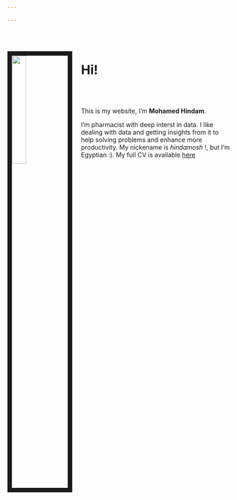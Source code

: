 ```yaml
---

---
```


<br><br>

<img src="files/hindam.jpg" style="width:25%; border:10px solid; margin-right: 20px" align="left">

# Hi!
<br><br>

This is my website, I'm **Mohamed Hindam**. 

I'm pharmacist with deep interst in data.
I like dealing with data and getting insights from it to help solving problems and            enhance    more productivity.
My nickename is _hindamosh_ !,  but I'm Egyptian :).
My full CV is available [here](files/Mohamed_Hindam.pdf)


